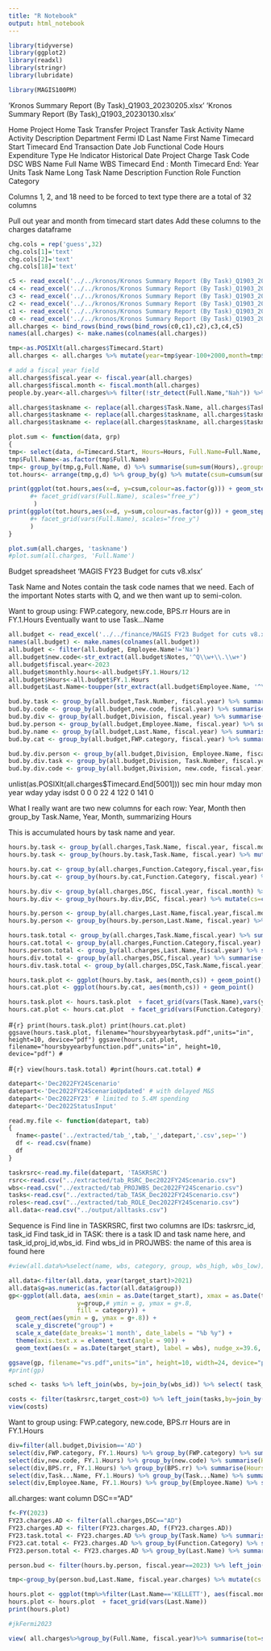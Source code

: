 ```yaml
---
title: "R Notebook"
output: html_notebook
---
```


```r
library(tidyverse)
library(ggplot2)
library(readxl)
library(stringr)
library(lubridate)

library(MAGIS100PM)


```

'Kronos Summary Report (By Task)_Q1903_20230205.xlsx'
'Kronos Summary Report (By Task)_Q1903_20230130.xlsx'

Home Project	Home Task	Transfer Project	Transfer Task	Activity Name	Activity Description	Department	Fermi ID	Last Name	First Name	Timecard Start	Timecard End	Transaction Date	Job Functional Code	Hours	Expenditure Type	He Indicator	Historical Date	Project	Charge Task Code	DSC	WBS Name	Full Name	WBS	Timecard End : Month	Timecard End: Year	Units	Task Name	Long Task Name	Description	Function Role	Function Category

Columns 1, 2, and 18 need to be forced to text type
there are a total of 32 columns

Pull out year and month from timecard start dates
Add these columns to the charges dataframe

```r

chg.cols = rep('guess',32)
chg.cols[1]='text'
chg.cols[2]='text'
chg.cols[18]='text'

c5 <- read_excel('../../kronos/Kronos Summary Report (By Task)_Q1903_20230514.xlsx', col_types=chg.cols)
c4 <- read_excel('../../kronos/Kronos Summary Report (By Task)_Q1903_20230423.xlsx', col_types=chg.cols)
c3 <- read_excel('../../kronos/Kronos Summary Report (By Task)_Q1903_20230305.xlsx', col_types=chg.cols)
c2 <- read_excel('../../kronos/Kronos Summary Report (By Task)_Q1903_20230219.xlsx', col_types=chg.cols)
c1 <- read_excel('../../kronos/Kronos Summary Report (By Task)_Q1903_20230205.xlsx', col_types=chg.cols)
c0 <- read_excel('../../kronos/Kronos Summary Report (By Task)_Q1903_20230130.xlsx', col_types=chg.cols)
all.charges <- bind_rows(bind_rows(bind_rows(c0,c1),c2),c3,c4,c5)
names(all.charges) <- make.names(colnames(all.charges))

tmp<-as.POSIXlt(all.charges$Timecard.Start)
all.charges <- all.charges %>% mutate(year=tmp$year-100+2000,month=tmp$mon)

# add a fiscal year field
all.charges$fiscal.year <- fiscal.year(all.charges)
all.charges$fiscal.month <- fiscal.month(all.charges)
people.by.year<-all.charges%>% filter(!str_detect(Full.Name,"Nah")) %>% group_by(Full.Name,year) %>% summarise(sum(Hours))

all.charges$taskname <- replace(all.charges$Task.Name, all.charges$Task.Name=='MGS D/E Proto SWF', 'MGS D/E Proto SWF-Q')
all.charges$taskname <- replace(all.charges$taskname, all.charges$taskname=='MAGIS-100 Proj Mgmt', 'MAGIS Proj Mgmt-QIS')
all.charges$taskname <- replace(all.charges$taskname, all.charges$taskname=='MGS Civil M&S', 'MGS Civil M&S-Q')
```

```r
plot.sum <- function(data, grp)
{
tmp<- select(data, d=Timecard.Start, Hours=Hours, Full.Name=Full.Name, g=grp)
tmp$Full.Name<-as.factor(tmp$Full.Name)
tmp<- group_by(tmp,g,Full.Name, d) %>% summarise(sum=sum(Hours),.groups='keep')
tot.hours<- arrange(tmp,g,d) %>% group_by(g) %>% mutate(csum=cumsum(sum))

print(ggplot(tot.hours,aes(x=d, y=csum,colour=as.factor(g))) + geom_step() 
      #+ facet_grid(vars(Full.Name), scales="free_y")
       )
print(ggplot(tot.hours,aes(x=d, y=sum,colour=as.factor(g))) + geom_step() 
      #+ facet_grid(vars(Full.Name), scales="free_y")
      )
}

plot.sum(all.charges, 'taskname')
#plot.sum(all.charges, 'Full.Name')
```


Budget spreadsheet
'MAGIS FY23 Budget for cuts v8.xlsx'

Task Name and Notes contain the task code names that we need.
Each of the important Notes starts with Q, and we then want up to semi-colon.

Want to group using: FWP.category, new.code, BPS.rr
Hours are in FY.1.Hours
Eventually want to use Task...Name

```r
all.budget <- read_excel('../../finance/MAGIS FY23 Budget for cuts v8.xlsx', sheet='Data Entry', skip=1)
names(all.budget) <- make.names(colnames(all.budget))
all.budget <- filter(all.budget, Employee.Name!='Na')
all.budget$new.code<-str_extract(all.budget$Notes,'^Q\\w+\\.\\w+')
all.budget$fiscal.year<-2023
all.budget$monthly.hours<-all.budget$FY.1.Hours/12
all.budget$Hours<-all.budget$FY.1.Hours
all.budget$Last.Name<-toupper(str_extract(all.budget$Employee.Name, '^\\w+'))
```


```r
bud.by.task <- group_by(all.budget,Task.Number, fiscal.year) %>% summarise(Hours=sum(Hours))
bud.by.code <- group_by(all.budget,new.code, fiscal.year) %>% summarise(Hours=sum(Hours))
bud.by.div <- group_by(all.budget,Division, fiscal.year) %>% summarise(Hours=sum(Hours))
bud.by.person <- group_by(all.budget,Employee.Name, fiscal.year) %>% summarise(Hours=sum(Hours))
bud.by.name <- group_by(all.budget,Last.Name, fiscal.year) %>% summarise(Hours=sum(Hours))
bud.by.cat <- group_by(all.budget,FWP.category, fiscal.year) %>% summarise(Hours=sum(Hours))

bud.by.div.person <- group_by(all.budget,Division, Employee.Name, fiscal.year) %>% summarise(Hours=sum(Hours))
bud.by.div.task <- group_by(all.budget,Division, Task.Number, fiscal.year) %>% summarise(Hours=sum(Hours))
bud.by.div.code <- group_by(all.budget,Division, new.code, fiscal.year) %>% summarise(Hours=sum(Hours))

```


unlist(as.POSIXlt(all.charges$Timecard.End[5001]))
sec   min  hour  mday   mon  year  wday  yday isdst 
  0     0     0    22     4   122     0   141     0 
  
What I really want are two new columns for each row: Year, Month
then group_by Task.Name, Year, Month, summarizing Hours

This is accumulated hours by task name and year.

```r
hours.by.task <- group_by(all.charges,Task.Name, fiscal.year, fiscal.month) %>% summarise(Hours=sum(Hours))
hours.by.task <- group_by(hours.by.task,Task.Name, fiscal.year) %>% mutate(cs=cumsum(Hours))

hours.by.cat <- group_by(all.charges,Function.Category,fiscal.year,fiscal.month)%>%summarise(Hours=sum(Hours)) 
hours.by.cat <- group_by(hours.by.cat,Function.Category, fiscal.year) %>% mutate(cs=cumsum(Hours)) 

hours.by.div <- group_by(all.charges,DSC, fiscal.year, fiscal.month) %>% summarise(Hours=sum(Hours))
hours.by.div <- group_by(hours.by.div,DSC, fiscal.year) %>% mutate(cs=cumsum(Hours))

hours.by.person <- group_by(all.charges,Last.Name,fiscal.year,fiscal.month)%>%summarise(Hours=sum(Hours)) 
hours.by.person <- group_by(hours.by.person,Last.Name, fiscal.year) %>% mutate(cs=cumsum(Hours)) 

hours.task.total <- group_by(all.charges,Task.Name,fiscal.year) %>% summarise(Hours=sum(Hours))
hours.cat.total <- group_by(all.charges,Function.Category,fiscal.year) %>% summarise(Hours=sum(Hours))
hours.person.total <- group_by(all.charges,Last.Name,fiscal.year) %>% summarise(Hours=sum(Hours))
hours.div.total <- group_by(all.charges,DSC,fiscal.year) %>% summarise(Hours=sum(Hours))
hours.div.task.total <- group_by(all.charges,DSC,Task.Name,fiscal.year) %>% summarise(Hours=sum(Hours))

```

```r
hours.task.plot <- ggplot(hours.by.task, aes(month,cs)) + geom_point()
hours.cat.plot <- ggplot(hours.by.cat, aes(month,cs)) + geom_point()

hours.task.plot <- hours.task.plot  + facet_grid(vars(Task.Name),vars(year))
hours.cat.plot <- hours.cat.plot  + facet_grid(vars(Function.Category),vars(year))
```


#```{r}
print(hours.task.plot)
print(hours.cat.plot)
ggsave(hours.task.plot, filename="hoursbyyearbytask.pdf",units="in", height=10, device="pdf")
ggsave(hours.cat.plot, filename="hoursbyyearbyfunction.pdf",units="in", height=10, device="pdf")
#```

#```{r}
view(hours.task.total)
#print(hours.cat.total)
#```

```r
datepart<-'Dec2022FY24Scenario'
datepart<-'Dec2022FY24ScenarioUpdated' # with delayed M&S
datepart<-'Dec2022FY23' # limited to 5.4M spending
datepart<-'Dec2022StatusInput'

read.my.file <- function(datepart, tab)
{
  fname<-paste('../extracted/tab_',tab,'_',datepart,'.csv',sep='')
  df <- read.csv(fname)
  df
}

taskrsrc<-read.my.file(datepart, 'TASKRSRC')
rsrc<-read.csv("../extracted/tab_RSRC_Dec2022FY24Scenario.csv")
wbs<-read.csv("../extracted/tab_PROJWBS_Dec2022FY24Scenario.csv")
tasks<-read.csv("../extracted/tab_TASK_Dec2022FY24Scenario.csv")
roles<-read.csv("../extracted/tab_ROLE_Dec2022FY24Scenario.csv")
all.data<-read.csv("../output/alltasks.csv")
```

Sequence is 
Find line in TASKRSRC, first two columns are IDs: taskrsrc_id, task_id
Find task_id in TASK: there is a task ID and task name here, and task_id,proj_id,wbs_id.
Find wbs_id in PROJWBS: the name of this area is found here

```r
#view(all.data%>%select(name, wbs, category, group, wbs_high, wbs_low))

all.data<-filter(all.data, year(target_start)>2021)
all.data$g=as.numeric(as.factor(all.data$group))
gp<-ggplot(all.data, aes(xmin = as.Date(target_start), xmax = as.Date(target_end), 
                   y=group,# ymin = g, ymax = g+.8, 
                   fill = category)) +
  geom_rect(aes(ymin = g, ymax = g+.8)) +
  scale_y_discrete("group") +
  scale_x_date(date_breaks='1 month', date_labels = "%b %y") +
  theme(axis.text.x = element_text(angle = 90)) + 
  geom_text(aes(x = as.Date(target_start), label = wbs), nudge_x=39.6, nudge_y=.2, size=3)

ggsave(gp, filename="vs.pdf",units="in", height=10, width=24, device="pdf")
#print(gp)
```

```r
sched <- tasks %>% left_join(wbs, by=join_by(wbs_id)) %>% select( task_id, target_start_date, target_end_date, task_code, task_name, wbs_id, wbs_name, wbs_short_name) %>% arrange(target_start_date)
```


```r
costs <- filter(taskrsrc,target_cost>0) %>% left_join(tasks,by=join_by(task_id))%>%left_join(wbs, by=join_by(wbs_id)) %>% select( task_id, target_cost, cost_per_qty, target_start_date.x, target_end_date.x, task_code, task_name, wbs_id, wbs_name, wbs_short_name) %>% arrange(target_start_date.x)
view(costs)
```

Want to group using: FWP.category, new.code, BPS.rr
Hours are in FY.1.Hours

```r
div=filter(all.budget,Division=='AD')
select(div,FWP.category, FY.1.Hours) %>% group_by(FWP.category) %>% summarise(Hours = sum(FY.1.Hours))
select(div,new.code, FY.1.Hours) %>% group_by(new.code) %>% summarise(Hours =     sum(FY.1.Hours))
select(div,BPS.rr, FY.1.Hours) %>% group_by(BPS.rr) %>% summarise(Hours = sum(FY.1.Hours))
select(div,Task...Name, FY.1.Hours) %>% group_by(Task...Name) %>% summarise(Hours = sum(FY.1.Hours))
select(div,Employee.Name, FY.1.Hours) %>% group_by(Employee.Name) %>% summarise(Hours = sum(FY.1.Hours))
```


all.charges:   want column DSC=="AD"
```r

f<-FY(2023)
FY23.charges.AD <- filter(all.charges,DSC=="AD")
FY23.charges.AD <- filter(FY23.charges.AD, f(FY23.charges.AD))
FY23.task.total <- FY23.charges.AD %>% group_by(Task.Name) %>% summarise(Hours=sum(Hours))
FY23.cat.total <- FY23.charges.AD %>% group_by(Function.Category) %>% summarise(Hours=sum(Hours))
FY23.person.total <- FY23.charges.AD %>% group_by(Last.Name) %>% summarise(Hours=sum(Hours))
```



```r

person.bud <- filter(hours.by.person, fiscal.year==2023) %>% left_join(bud.by.name, by=join_by(Last.Name), suffix=c('.charges','.budget'))

tmp<-group_by(person.bud,Last.Name, fiscal.year.charges) %>% mutate(cs.bud=cumsum(Hours.budget/12))

hours.plot <- ggplot(tmp%>%filter(Last.Name=='KELLETT'), aes(fiscal.month)) + geom_point(aes(x=fiscal.month, y=cs)) + geom_point(aes(x=fiscal.month, y=cs.bud),colour='blue')
hours.plot <- hours.plot  + facet_grid(vars(Last.Name))
print(hours.plot)

#jkFermi2023

```

```r
view( all.charges%>%group_by(Full.Name, fiscal.year)%>% summarise(tot=sum(Hours))%>%left_join(all.charges, join_by(Full.Name,fiscal.year),multiple="first")%>%select(Full.Name, Description, Function.Role, Function.Category, fiscal.year, Department)%>% arrange(fiscal.year, Full.Name))
```

